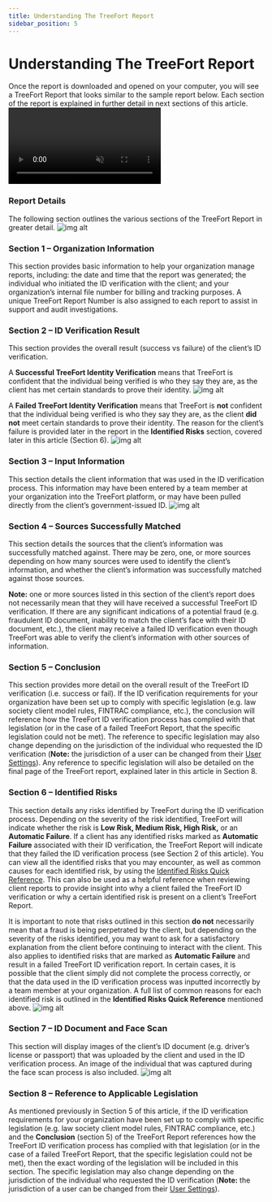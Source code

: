 ```yaml
---
title: Understanding The TreeFort Report
sidebar_position: 5
---
```


# Understanding The TreeFort Report
Once the report is downloaded and opened on your computer, you will see a TreeFort Report that looks similar to the sample report below. Each section of the report is explained in further detail in next sections of this article.
<video autoplay    controls    loop    muted    src="https://treefort.tech/wp-content/uploads/2021/01/25-1.webm"></video>

### Report Details

The following section outlines the various sections of the TreeFort Report in greater detail.
![img alt](/img/getting-started/getting-started-15.png)

### Section 1 – Organization Information
This section provides basic information to help your organization manage reports, including: the date and time that the report was generated; the individual who initiated the ID verification with the client; and your organization’s internal file number for billing and tracking purposes. A unique TreeFort Report Number is also assigned to each report to assist in support and audit investigations.

### Section 2 – ID Verification Result
This section provides the overall result (success vs failure) of the client’s ID verification.

A **Successful TreeFort Identity Verification** means that TreeFort is confident that the individual being verified is who they say they are, as the client has met certain standards to prove their identity.
![img alt](/img/getting-started/validation-successful.png)

A **Failed TreeFort Identity Verification** means that TreeFort is **not** confident that the individual being verified is who they say they are, as the client **did not** meet certain standards to prove their identity. The reason for the client’s failure is provided later in the report in the **Identified Risks** section, covered later in this article (Section 6).
![img alt](/img/getting-started/validation-failed.png)

### Section 3 – Input Information
This section details the client information that was used in the ID verification process. This information may have been entered by a team member at your organization into the TreeFort platform, or may have been pulled directly from the client’s government-issued ID.
![img alt](/img/getting-started/input-information.png)

### Section 4 – Sources Successfully Matched
This section details the sources that the client’s information was successfully matched against. There may be zero, one, or more sources depending on how many sources were used to identify the client’s information, and whether the client’s information was successfully matched against those sources.

**Note:** one or more sources listed in this section of the client’s report does not necessarily mean that they will have received a successful TreeFort ID verification. If there are any significant indications of a potential fraud (e.g. fraudulent ID document, inability to match the client’s face with their ID document, etc.), the client may receive a failed ID verification even though TreeFort was able to verify the client’s information with other sources of information.

### Section 5 – Conclusion
This section provides more detail on the overall result of the TreeFort ID verification (i.e. success or fail). If the ID verification requirements for your organization have been set up to comply with specific legislation (e.g. law society client model rules, FINTRAC compliance, etc.), the conclusion will reference how the TreeFort ID verification process has complied with that legislation (or in the case of a failed TreeFort Report, that the specific legislation could not be met). The reference to specific legislation may also change depending on the jurisdiction of the individual who requested the ID verification (**Note:** the jurisdiction of a user can be changed from their [User Settings](/docs/account-setup-and-management/user-settings/)). Any reference to specific legislation will also be detailed on the final page of the TreeFort report, explained later in this article in Section 8.

### Section 6 – Identified Risks
This section details any risks identified by TreeFort during the ID verification process. Depending on the severity of the risk identified, TreeFort will indicate whether the risk is **Low Risk, Medium Risk, High Risk,** or an **Automatic Failure**. If a client has any identified risks marked as **Automatic Failure** associated with their ID verification, the TreeFort Report will indicate that they failed the ID verification process (see Section 2 of this article). You can view all the identified risks that you may encounter, as well as common causes for each identified risk, by using the [Identified Risks Quick Reference](/docs/resources/identified-risks-quick-reference). This can also be used as a helpful reference when reviewing client reports to provide insight into why a client failed the TreeFort ID verification or why a certain identified risk is present on a client’s TreeFort Report.

It is important to note that risks outlined in this section **do not** necessarily mean that a fraud is being perpetrated by the client, but depending on the severity of the risks identified, you may want to ask for a satisfactory explanation from the client before continuing to interact with the client. This also applies to identified risks that are marked as **Automatic Failure** and result in a failed TreeFort ID verification report. In certain cases, it is possible that the client simply did not complete the process correctly, or that the data used in the ID verification process was inputted incorrectly by a team member at your organization. A full list of common reasons for each identified risk is outlined in the **Identified Risks Quick Reference** mentioned above.
![img alt](/img/getting-started/identify-risk.png)

### Section 7 – ID Document and Face Scan
This section will display images of the client’s ID document (e.g. driver’s license or passport) that was uploaded by the client and used in the ID verification process. An image of the individual that was captured during the face scan process is also included.
![img alt](/img/getting-started/id-doc.png)


### Section 8 – Reference to Applicable Legislation
As mentioned previously in Section 5 of this article, if the ID verification requirements for your organization have been set up to comply with specific legislation (e.g. law society client model rules, FINTRAC compliance, etc.) and the **Conclusion** (section 5) of the TreeFort Report references how the TreeFort ID verification process has complied with that legislation (or in the case of a failed TreeFort Report, that the specific legislation could not be met), then the exact wording of the legislation will be included in this section. The specific legislation may also change depending on the jurisdiction of the individual who requested the ID verification (**Note:** the jurisdiction of a user can be changed from their [User Settings](/docs/account-setup-and-management/user-settings)).